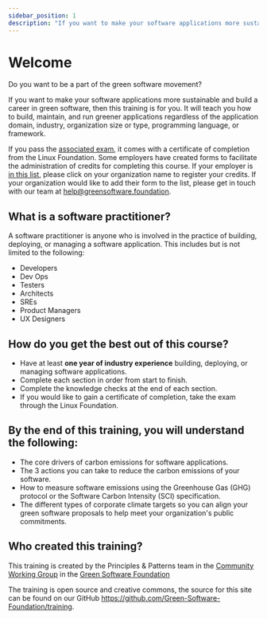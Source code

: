 ```yaml
---
sidebar_position: 1
description: "If you want to make your software applications more sustainable and build a career in green software, then this training is for you"
---
```


# Welcome

Do you want to be a part of the green software movement?

If you want to make your software applications more sustainable and build a career in green software, then this training is for you. It will teach you how to build, maintain, and run greener applications regardless of the application domain, industry, organization size or type, programming language, or framework.

If you pass the [associated exam](https://grnsft.org/practitioner/lf-exam), it comes with a certificate of completion from the Linux Foundation. Some employers have created forms to facilitate the administration of credits for completing this course. If your employer is [in this list](https://docs.google.com/document/d/1Jv-f7wGyODzEySQFfVk6Vo_OAHWjf-jAdFmyfDQUgvU/edit?usp=sharing), please click on your organization name to register your credits. If your organization would like to add their form to the list, please get in touch with our team at help@greensoftware.foundation.

## What is a software practitioner?

A software practitioner is anyone who is involved in the practice of building, deploying, or managing a software application. This includes but is not limited to the following:

- Developers
- Dev Ops
- Testers
- Architects
- SREs
- Product Managers
- UX Designers

## How do you get the best out of this course?

- Have at least **one year of industry experience** building, deploying, or managing software applications.
- Complete each section in order from start to finish.
- Complete the knowledge checks at the end of each section.
- If you would like to gain a certificate of completion, take the exam through the Linux Foundation.

## By the end of this training, you will understand the following:

- The core drivers of carbon emissions for software applications.
- The 3 actions you can take to reduce the carbon emissions of your software.
- How to measure software emissions using the Greenhouse Gas (GHG) protocol or the Software Carbon Intensity (SCI) specification.
- The different types of corporate climate targets so you can align your green software proposals to help meet your organization's public commitments.

## Who created this training?

This training is created by the Principles & Patterns team in the [Community Working Group](https://community.greensoftware.foundation) in the [Green Software Foundation](https://greensoftware.foundation)

The training is open source and creative commons, the source for this site can be found on our GitHub https://github.com/Green-Software-Foundation/training.
